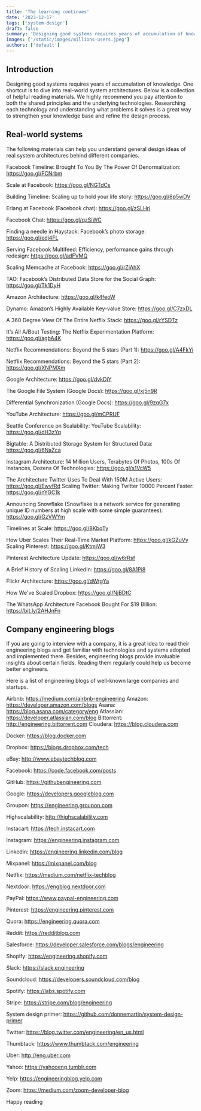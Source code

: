```yaml
---
title: 'The learning continues'
date: '2023-12-17'
tags: ['system-design']
draft: false
summary: 'Designing good systems requires years of accumulation of knowledge. One shortcut is to dive into real-world system architectures. Below is a collection of helpful reading materials. We highly recommend you pay attention to both the shared principles and the underlying technologies. Researching each technology and understanding what problems it solves is a great way to strengthen your knowledge base and refine the design process.'
images: ['/static/images/millions-users.jpeg']
authors: ['default']
---
```



## Introduction
Designing good systems requires years of accumulation of knowledge. One shortcut is to dive into real-world system architectures. Below is a collection of helpful reading materials. We highly recommend you pay attention to both the shared principles and the underlying technologies. Researching each technology and understanding what problems it solves is a great way to strengthen your knowledge base and refine the design process.

## Real-world systems

The following materials can help you understand general design ideas of real system architectures behind different companies.

Facebook Timeline: Brought To You By The Power Of Denormalization: https://goo.gl/FCNrbm

Scale at Facebook: https://goo.gl/NGTdCs

Building Timeline: Scaling up to hold your life story: https://goo.gl/8p5wDV

Erlang at Facebook (Facebook chat): https://goo.gl/zSLHrj

Facebook Chat: https://goo.gl/qzSiWC

Finding a needle in Haystack: Facebook’s photo storage: https://goo.gl/edj4FL

Serving Facebook Multifeed: Efficiency, performance gains through redesign:
https://goo.gl/adFVMQ

Scaling Memcache at Facebook: https://goo.gl/rZiAhX

TAO: Facebook’s Distributed Data Store for the Social Graph: https://goo.gl/Tk1DyH

Amazon Architecture: https://goo.gl/k4feoW

Dynamo: Amazon’s Highly Available Key-value Store: https://goo.gl/C7zxDL

A 360 Degree View Of The Entire Netflix Stack: https://goo.gl/rYSDTz

It’s All A/Bout Testing: The Netflix Experimentation Platform: https://goo.gl/agbA4K

Netflix Recommendations: Beyond the 5 stars (Part 1): https://goo.gl/A4FkYi

Netflix Recommendations: Beyond the 5 stars (Part 2): https://goo.gl/XNPMXm

Google Architecture: https://goo.gl/dvkDiY

The Google File System (Google Docs): https://goo.gl/xj5n9R

Differential Synchronization (Google Docs): https://goo.gl/9zqG7x

YouTube Architecture: https://goo.gl/mCPRUF

Seattle Conference on Scalability: YouTube Scalability: https://goo.gl/dH3zYq

Bigtable: A Distributed Storage System for Structured Data: https://goo.gl/6NaZca

Instagram Architecture: 14 Million Users, Terabytes Of Photos, 100s Of Instances, Dozens Of Technologies: https://goo.gl/s1VcW5

The Architecture Twitter Uses To Deal With 150M Active Users: https://goo.gl/EwvfRd Scaling Twitter: Making Twitter 10000 Percent Faster: https://goo.gl/nYGC1k

Announcing Snowflake (Snowflake is a network service for generating unique ID numbers at high scale with some simple guarantees): https://goo.gl/GzVWYm

Timelines at Scale: https://goo.gl/8KbqTy

How Uber Scales Their Real-Time Market Platform: https://goo.gl/kGZuVy Scaling Pinterest: https://goo.gl/KtmjW3

Pinterest Architecture Update: https://goo.gl/w6rRsf

A Brief History of Scaling LinkedIn: https://goo.gl/8A1Pi8

Flickr Architecture: https://goo.gl/dWtgYa

How We've Scaled Dropbox: https://goo.gl/NjBDtC

The WhatsApp Architecture Facebook Bought For $19 Billion: https://bit.ly/2AHJnFn

## Company engineering blogs
If you are going to interview with a company, it is a great idea to read their engineering blogs and get familiar with technologies and systems adopted and implemented there. Besides, engineering blogs provide invaluable insights about certain fields. Reading them regularly could help us become better engineers.

Here is a list of engineering blogs of well-known large companies and startups.

Airbnb: https://medium.com/airbnb-engineering Amazon: https://developer.amazon.com/blogs Asana: https://blog.asana.com/category/eng Atlassian: https://developer.atlassian.com/blog Bittorrent: http://engineering.bittorrent.com Cloudera: https://blog.cloudera.com

Docker: https://blog.docker.com

Dropbox: https://blogs.dropbox.com/tech

eBay: http://www.ebaytechblog.com

Facebook: https://code.facebook.com/posts

GitHub: https://githubengineering.com

Google: https://developers.googleblog.com

Groupon: https://engineering.groupon.com

Highscalability: http://highscalability.com

Instacart: https://tech.instacart.com

Instagram: https://engineering.instagram.com

Linkedin: https://engineering.linkedin.com/blog

Mixpanel: https://mixpanel.com/blog

Netflix: https://medium.com/netflix-techblog

Nextdoor: https://engblog.nextdoor.com

PayPal: https://www.paypal-engineering.com

Pinterest: https://engineering.pinterest.com

Quora: https://engineering.quora.com

Reddit: https://redditblog.com

Salesforce: https://developer.salesforce.com/blogs/engineering

Shopify: https://engineering.shopify.com

Slack: https://slack.engineering

Soundcloud: https://developers.soundcloud.com/blog

Spotify: https://labs.spotify.com

Stripe: https://stripe.com/blog/engineering

System design primer: https://github.com/donnemartin/system-design-primer 

Twitter: https://blog.twitter.com/engineering/en_us.html

Thumbtack: https://www.thumbtack.com/engineering

Uber: http://eng.uber.com

Yahoo: https://yahooeng.tumblr.com

Yelp: https://engineeringblog.yelp.com

Zoom: https://medium.com/zoom-developer-blog

Happy reading <Twemoji emoji="clinking-beer-mugs" />
